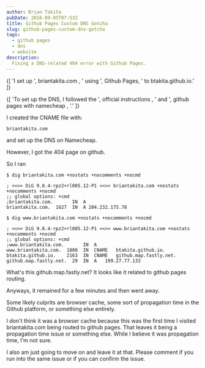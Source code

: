 ```yaml
---
author: Brian Takita
pubDate: 2016-09-05T07:53Z
title: Github Pages Custom DNS Gotcha
slug: github-pages-custom-dns-gotcha
tags:
  - github pages
  - dns
  - website
description:
  Fixing a DNS-related 404 error with Github Pages.
---
```


<p>
	{[
		'I set up ',
		<A_target_blank href="http://briantakita.com">
			briantakita.com
		</A_target_blank>,
		' using ',
		<A_target_blank href="http://pages.github.com/">Github Pages</A_target_blank>,
		' to btakita.github.io.'
	]}
</p>

<p>
	{[
		'To set up the DNS, I followed the ',
		<A_target_blank href="https://help.github.com/articles/setting-up-a-custom-domain-with-pages">
			official instructions
		</A_target_blank>,
		' and ',
		<A_target_blank href="http://davidensinger.com/2013/03/setting-the-dns-for-github-pages-on-namecheap/">
			github pages with namecheap
		</A_target_blank>,
		'.'
	]}
</p>

I created the CNAME file with:

```shell
briantakita.com
```

and set up the DNS on Namecheap.

However, I got the 404 page on github.

So I ran

```shell
$ dig briantakita.com +nostats +nocomments +nocmd

; <<>> DiG 9.8.4-rpz2+rl005.12-P1 <<>> briantakita.com +nostats +nocomments +nocmd
;; global options: +cmd
;briantakita.com.       IN  A
briantakita.com.  1627  IN  A 204.232.175.78

$ dig www.briantakita.com +nostats +nocomments +nocmd

; <<>> DiG 9.8.4-rpz2+rl005.12-P1 <<>> www.briantakita.com +nostats +nocomments +nocmd
;; global options: +cmd
;www.briantakita.com.       IN  A
www.briantakita.com.  1800  IN  CNAME	btakita.github.io.
btakita.github.io.    2163  IN  CNAME	github.map.fastly.net.
github.map.fastly.net.  29  IN  A	199.27.77.133
```

What's this github.map.fastly.net? It looks like it related to github pages routing.

Anyways, it remained for a few minutes and then went away.

Some likely culprits are browser cache, some sort of propagation time in the Github platform, or something else
entirely.

I don't think it was a browser cache because this was the first time I visited briantakita.com being routed to
github pages. That leaves it being a propagation time issue or something else. While I believe it was propagation
time, I'm not sure.

I also am just going to move on and leave it at that. Please comment if you run into the same issue or if you can
confirm the issue.
